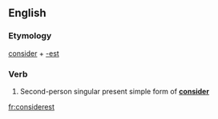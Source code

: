 ==English==

===Etymology===
[[consider]] + [[-est]]

===Verb===
{{head|en|verb form}}

# {{context|archaic|lang=en}} Second-person singular present simple form of '''[[consider]]'''

[[fr:considerest]]